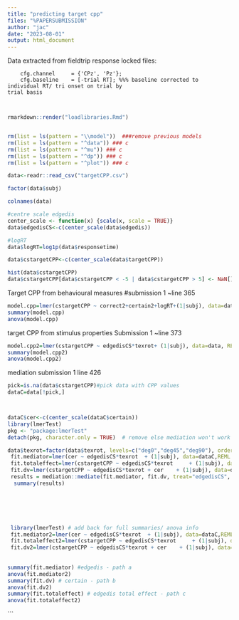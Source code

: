---
title: "predicting target cpp"
files: "%PAPERSUBMISSION"
author: "jac"
date: "2023-08-01"
output: html_document
---



Data extracted from fieldtrip response locked files:


        cfg.channel     = {'CPz', 'Pz'}; 
        cfg.baseline    = [-trial RT]; %%% baseline corrected to individual RT/ tri onset on trial by                                             trial basis
        
        
```{r include=FALSE}
rmarkdown::render("loadlibraries.Rmd")


rm(list = ls(pattern = "\\model"))  ###remove previous models
rm(list = ls(pattern = "^data")) ### c
rm(list = ls(pattern = "^mu")) ### c
rm(list = ls(pattern = "^dp")) ### c
rm(list = ls(pattern = "^plot")) ### c

data<-readr::read_csv("targetCPP.csv") 

factor(data$subj)

colnames(data)

#centre scale edgedis
center_scale <- function(x) {scale(x, scale = TRUE)}
data$edgedisCS<-c(center_scale(data$edgedis))

#logRT
data$logRT=log1p(data$responsetime)

data$cstargetCPP<-c(center_scale(data$targetCPP))

hist(data$cstargetCPP)
data$cstargetCPP[data$cstargetCPP < -5 | data$cstargetCPP > 5] <- NaN[]
```

Target CPP from behavioural measures
#submission 1 ~line 365
```{r}
model.cpp=lmer(cstargetCPP ~ correct2+certain2+logRT+(1|subj), data=data, REML = FALSE);
summary(model.cpp)
anova(model.cpp)
```

target CPP from stimulus properties
Submission 1  ~line 373
```{r}
model.cpp2=lmer(cstargetCPP ~ edgedisCS*texrot+ (1|subj), data=data, REML = FALSE);
summary(model.cpp2)
anova(model.cpp2)

```

mediation submission 1 line 426
```{r}
pick=is.na(data$cstargetCPP)#pick data with CPP values
dataC=data[!pick,]



dataC$cer<-c(center_scale(dataC$certain))
library(lmerTest) 
pkg <- "package:lmerTest"
detach(pkg, character.only = TRUE)  # remove else mediation won't work

data$texrot=factor(data$texrot, levels=c("deg0","deg45","deg90"), order=FALSE)
 fit.mediator=lmer(cer ~ edgedisCS*texrot  + (1|subj), data=dataC,REML = FALSE);
 fit.totaleffect=lmer(cstargetCPP ~ edgedisCS*texrot     + (1|subj), data=dataC,REML = FALSE);
 fit.dv=lmer(cstargetCPP ~ edgedisCS*texrot + cer    + (1|subj), data=dataC,REML = FALSE);
 results = mediation::mediate(fit.mediator, fit.dv, treat="edgedisCS",   mediator="cer")
  summary(results)
  





 library(lmerTest) # add back for full summaries/ anova info
 fit.mediator2=lmer(cer ~ edgedisCS*texrot  + (1|subj), data=dataC,REML = FALSE);
 fit.totaleffect2=lmer(cstargetCPP ~ edgedisCS*texrot     + (1|subj), data=dataC,REML = FALSE);
 fit.dv2=lmer(cstargetCPP ~ edgedisCS*texrot + cer    + (1|subj), data=dataC,REML = FALSE);
 
   
summary(fit.mediator) #edgedis - path a
anova(fit.mediator2)
summary(fit.dv) # certain - path b
anova(fit.dv2)
summary(fit.totaleffect) # edgedis total effect - path c
anova(fit.totaleffect2)

```
```

